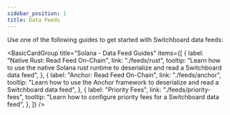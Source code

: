 ```yaml
---
sidebar_position: 1
title: Data Feeds
---
```


Use one of the following guides to get started with Switchboard data feeds:


<BasicCardGroup
  title="Solana - Data Feed Guides"
  items={[
    {
      label: "Native Rust: Read Feed On-Chain",
      link: "./feeds/rust",
      tooltip:
        "Learn how to use the native Solana rust runtime to deserialize and read a Switchboard data feed",
    },
    {
      label: "Anchor: Read Feed On-Chain",
      link: "./feeds/anchor",
      tooltip:
        "Learn how to use the Anchor framework to deserialize and read a Switchboard data feed",
    },
    {
      label: "Priority Fees",
      link: "./feeds/priority-fees",
      tooltip:
        "Learn how to configure priority fees for a Switchboard data feed",
    },
  ]}
/>
